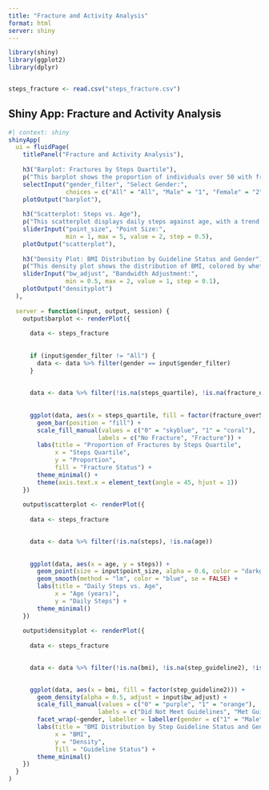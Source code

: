 ```yaml
---
title: "Fracture and Activity Analysis"
format: html
server: shiny
---
```


```r
library(shiny)
library(ggplot2)
library(dplyr)


steps_fracture <- read.csv("steps_fracture.csv")
```

## Shiny App: Fracture and Activity Analysis


```r
#| context: shiny
shinyApp(
  ui = fluidPage(
    titlePanel("Fracture and Activity Analysis"),
    
    h3("Barplot: Fractures by Steps Quartile"),
    p("This barplot shows the proportion of individuals over 50 with fractures, grouped by steps quartile, with an interactive gender filter."),
    selectInput("gender_filter", "Select Gender:",
                choices = c("All" = "All", "Male" = "1", "Female" = "2")),
    plotOutput("barplot"),
    
    h3("Scatterplot: Steps vs. Age"),
    p("This scatterplot displays daily steps against age, with a trend line and an interactive slider to adjust point size."),
    sliderInput("point_size", "Point Size:",
                min = 1, max = 5, value = 2, step = 0.5),
    plotOutput("scatterplot"),
    
    h3("Density Plot: BMI Distribution by Guideline Status and Gender"),
    p("This density plot shows the distribution of BMI, colored by whether step guidelines(8000 steps/day) were met, faceted by gender, with an interactive bandwidth adjustment."),
    sliderInput("bw_adjust", "Bandwidth Adjustment:",
                min = 0.5, max = 2, value = 1, step = 0.1),
    plotOutput("densityplot")
  ),
  
  server = function(input, output, session) {
    output$barplot <- renderPlot({
      
      data <- steps_fracture
      
     
      if (input$gender_filter != "All") {
        data <- data %>% filter(gender == input$gender_filter)
      }
      
     
      data <- data %>% filter(!is.na(steps_quartile), !is.na(fracture_over50))
      
    
      ggplot(data, aes(x = steps_quartile, fill = factor(fracture_over50))) +
        geom_bar(position = "fill") +
        scale_fill_manual(values = c("0" = "skyblue", "1" = "coral"), 
                         labels = c("No Fracture", "Fracture")) +
        labs(title = "Proportion of Fractures by Steps Quartile",
             x = "Steps Quartile",
             y = "Proportion",
             fill = "Fracture Status") +
        theme_minimal() +
        theme(axis.text.x = element_text(angle = 45, hjust = 1))
    })
    
    output$scatterplot <- renderPlot({
   
      data <- steps_fracture
      

      data <- data %>% filter(!is.na(steps), !is.na(age))
      
  
      ggplot(data, aes(x = age, y = steps)) +
        geom_point(size = input$point_size, alpha = 0.6, color = "darkgreen") +
        geom_smooth(method = "lm", color = "blue", se = FALSE) +
        labs(title = "Daily Steps vs. Age",
             x = "Age (years)",
             y = "Daily Steps") +
        theme_minimal()
    })
    
    output$densityplot <- renderPlot({
 
      data <- steps_fracture
      

      data <- data %>% filter(!is.na(bmi), !is.na(step_guideline2), !is.na(gender))
      

      ggplot(data, aes(x = bmi, fill = factor(step_guideline2))) +
        geom_density(alpha = 0.5, adjust = input$bw_adjust) +
        scale_fill_manual(values = c("0" = "purple", "1" = "orange"),
                         labels = c("Did Not Meet Guidelines", "Met Guidelines")) +
        facet_wrap(~gender, labeller = labeller(gender = c("1" = "Male", "2" = "Female"))) +
        labs(title = "BMI Distribution by Step Guideline Status and Gender",
             x = "BMI",
             y = "Density",
             fill = "Guideline Status") +
        theme_minimal()
    })
  }
)
```